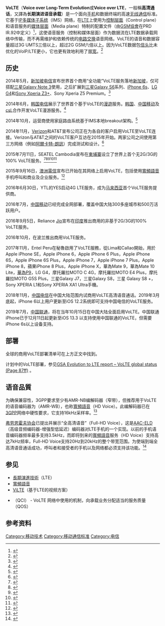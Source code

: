 {{noteTA
|G1=Communication
|G2=IT
|1=zh-tw:業者;zh-hk:營辦商;zh-cn:运营商;
|2=zh-tw:網路;zh-hk:網絡;zh-cn:网络;
|3=zh-tw:品質;zh-hk:質素;zh-cn:质量;
|4=zh-tw:高音質通話;zh-hk:高清通話;zh-cn:高清通话;
}}
{{更新|time=2018-02-17T19:35:59+00:00}}
{{校对翻译|en|Voice_over_LTE}}
'''VoLTE'''（'''Voice over Long-Term Evolution'''或'''Voice over LTE'''，一般稱'''高清通话'''，又譯為'''长期演进语音承载'''）是一个面向[[手机|手机]]和数据终端的高速[[无线通信|无线通信]]标准。它基于[[IP多媒体子系统|IP多媒体子系统]]（IMS）网络，在[[長期演進技術|LTE]]上使用为[[控制层面|控制层面]]（Control plane）和语音服务的[[媒体层面|媒体层面]]（Media plane）特制的配置文件（由[[GSM協會|GSM協會]]在PRD IR.92中定义）<ref>{{Cite web|url=http://www.gsma.com/newsroom/wp-content/uploads/2013/04/IR.92-v7.0.pdf|title=Official Document IR.92 – IMS Profile for Voice and SMS|accessdate=14 September 2014|author=Nick Russell|date=3 March 2013|format=PDF|publisher=GSMA|archive-date=2021-02-24|archive-url=https://web.archive.org/web/20210224162043/https://www.gsma.com/newsroom/wp-content/uploads/2013/04/IR.92-v7.0.pdf|dead-url=no}}</ref>，这使语音服务（控制和媒体层面）作为数据流在LTE数据承载网络中传输，而不再需维护和依赖传统的[[电路交换|电路交换]]语音网络。VoLTE的语音和数据容量超过3G UMTS三倍以上，超过2G GSM六倍以上。因为VoLTE数据包[[信头|信头]]比未优化的VoIP/LTE更小，它也更有效地利用了[[带宽|带宽]]。<ref name="elkin">{{Cite news|url=http://blog.tmcnet.com/next-generation-communications/2014/04/the-secret-value-of-volte.html|title=The Secret Value of VoLTE|last=Elkin|first=Ed|date=10 April 2014|work=TMCnet|accessdate=14 September 2014|archive-date=2014-10-06|archive-url=https://web.archive.org/web/20141006074657/http://blog.tmcnet.com/next-generation-communications/2014/04/the-secret-value-of-volte.html|dead-url=no}}</ref>

== 历史 ==
2014年5月，[[新加坡电信|新加坡电信]]宣布世界首个商用“全功能”VoLTE服务落地[[新加坡|新加坡]]，仅可搭配[[三星Galaxy_Note_3|三星Galaxy Note 3]]使用，之后扩展到[[三星Galaxy_S6|三星Galaxy S6]]系列、[[iPhone_6s|iPhone 6s]]、[[LG_G4|LG G4]]和[[Sony_Xperia_Z3+|Sony Xperia Z3+]]、Sony Xperia Z5 Premium。<ref name="VoLTE Asia">{{Cite web|url=http://info.singtel.com/about-us/news-releases/singtel-samsung-and-ericsson-unveil-worlds-first-full-featured-voice-over-lte|title=SingTel, Samsung and Ericsson unveil world's first full-featured Voice over LTE service|accessdate=4 August 2014|date=19 May 2014|publisher=SingTel|archive-url=https://web.archive.org/web/20140808071230/http://info.singtel.com/about-us/news-releases/singtel-samsung-and-ericsson-unveil-worlds-first-full-featured-voice-over-lte|archive-date=2014-08-08|dead-url=yes}}</ref>

2014年6月，[[韩国电信|韩国电信]]展示了世界首个基于VoLTE的[[漫遊|漫遊]]服务。[[韩国|韩国]]{{tsl|en|Mobile network operator|运营商}}、[[中国移动|中国移动]]及[[csl.|csl.]]合作开发VoLTE漫游服务。<ref>{{Cite web|url=http://www.telegeography.com/products/commsupdate/articles/2014/06/13/kt-and-china-mobile-claim-world-first-for-cross-border-volte-roaming/?utm_source=CommsUpdate&utm_campaign=d5a730874d-CommsUpdate+13+June+2014&utm_medium=email&utm_term=0_0688983330-d5a730874d-8809561|title=KT and China Mobile claim world first for cross-border VoLTE roaming|accessdate=14 September 2014|date=13 June 2014|publisher=TeleGeography|archive-date=2018-11-14|archive-url=https://web.archive.org/web/20181114224119/https://www.telegeography.com/products/commsupdate/articles/2014/06/13/kt-and-china-mobile-claim-world-first-for-cross-border-volte-roaming/?utm_source=CommsUpdate&utm_campaign=d5a730874d-CommsUpdate+13+June+2014&utm_medium=email&utm_term=0_0688983330-d5a730874d-8809561|dead-url=no}}</ref>

2014年10月，运营商使用家庭路由系统基于IMS本地breakout架构。{{what}}<ref>{{Cite web|url=http://www.telecompaper.com/news/china-kpn-ibasis-implement-first-volte-roaming-calls--1042834|title=China, KPN, iBasis implement first VoLTE roaming calls|accessdate=2014-10-14|date=2014-10-14|publisher=Telecompaper|archive-date=2020-10-30|archive-url=https://web.archive.org/web/20201030174240/https://www.telecompaper.com/news/china-kpn-ibasis-implement-first-volte-roaming-calls--1042834|dead-url=no}}</ref>

2014年11月，[[威訊無線|Verizon]]和AT&T宣布公司正在为各自的客户启用VoLTE至VoLTE连接。Verizon与AT&T之间的VoLTE客户互访在2015年开始。两家公司之间使用第三方网络（例如[[阿爾卡特-朗訊|阿爾卡特-朗訊]]）完成测试和设计。<ref>{{Cite web|url=http://www.telecompaper.com/news/verizon-atandt-partner-to-enable-volte-interoperability--1047061|title=Verizon, AT&T partner to enable VoLTE interoperability|accessdate=4 November 2014|date=3 November 2014|archive-date=2021-05-19|archive-url=https://web.archive.org/web/20210519185142/https://www.telecompaper.com/news/verizon-atandt-partner-to-enable-volte-interoperability--1047061|dead-url=no}}</ref>

2015年7月11日，SEATEL Cambodia宣布在[[柬埔寨|柬埔寨]]设立了世界上首个无2G/3G的100% VoLTE服务。<ref>{{Cite web|url=http://www.telecomasia.net/content/seatel-cambodia-invest-400m-4g/|title=Seatel Cambodia to invest $400m into 4G|accessdate=2015-02-11|date=2015-02-11|publisher=telecomasia.net|archive-date=2021-05-19|archive-url=https://web.archive.org/web/20210519184653/https://www.telecomasia.net/content/seatel-cambodia-invest-400m-4g/|dead-url=no}}</ref><ref>{{Cite web|url=https://www.telegeography.com/products/commsupdate/articles/2015/02/10/gt-tell-buyer-seatel-investing-in-4g-rollout/|title=GT-Tell buyer SEATEL investing in 4G rollout|accessdate=2015-02-10|date=2015-02-10|publisher=TeleGeography|archive-date=2016-03-04|archive-url=https://web.archive.org/web/20160304092503/https://www.telegeography.com/products/commsupdate/articles/2015/02/10/gt-tell-buyer-seatel-investing-in-4g-rollout/|dead-url=no}}</ref><ref name="RCR WIRELESS">{{Cite web|url=http://www.rcrwireless.com/20150623/carriers/seatel-zte-to-deploy-fdd-lte-network-in-cambodia|title=Seatel, ZTE to deploy FDD-LTE network in Cambodia|accessdate=2015-06-26|date=2015-06-23|publisher=RCR WIRELESS|archive-date=2020-08-20|archive-url=https://web.archive.org/web/20200820075907/https://www.rcrwireless.com/20150623/carriers/seatel-zte-to-deploy-fdd-lte-network-in-cambodia|dead-url=no}}</ref><ref name="中兴通讯携手东南亚电信共建LTE 4G网络">{{Cite web|url=http://www.cctime.com/html/2015-6-18/20156181130283116.htm|title=中兴通讯携手东南亚电信共建LTE 4G网络|accessdate=2015-06-20|date=2015-06-18|publisher=CCTIME|archive-date=2015-07-02|archive-url=https://web.archive.org/web/20150702140600/http://www.cctime.com/html/2015-6-18/20156181130283116.htm|dead-url=no}}</ref><ref name="100% 4G VoLTE">{{Cite web|url=http://www.seatelgroup.com/|title=100% 4G VoLTE|accessdate=25 Jun 2015|date=25 Jun 2015|publisher=Seatel|archive-date=2021-02-27|archive-url=https://web.archive.org/web/20210227130917/http://seatelgroup.com/|dead-url=no}}</ref>

2015年9月16日，[[澳洲電信|澳洲電信]]宣布已开始在其网络上启用VoLTE，包括使用[[寬頻語音|寬頻語音]]手机呼叫{{tsl|en|National Broadband Network|国家宽带网络}}和商业及企业服务。<ref name="Telstra">{{cite press release |url=http://exchange.telstra.com.au/2015/09/16/next-generation-voice-calling-starts-today-telstra-volte/ |title=The Next Generation of Voice Calling Starts Today – Telstra VoLTE |publisher=[[Telstra|Telstra]] |author=Mike Wright, Group Managing Director of Networks in Telstra Operations |accessdate=16 September 2015 |date=16 September 2015 |archive-date=2016-06-23 |archive-url=https://web.archive.org/web/20160623023432/http://exchange.telstra.com.au/2015/09/16/next-generation-voice-calling-starts-today-telstra-volte |dead-url=yes }}</ref>

2016年6月30日，YTL的YES启动4G LTE服务，成为[[马来西亚|马来西亚]]首个VoLTE服务提供商。

2016年7月，[[中国移动|中国移动]]已经完成全网部署，覆盖中国大陆300多座城市和500万活跃用户。

2016年9月5日，Reliance [[Jio|Jio]]宣布在[[印度|印度]]推出商用的非基于2G/3G的100% VoLTE服务。

2016年10月，{{tsl|en|Orange Polska}}在波兰推出商用VoLTE服务。

2017年11月，Entel Peru在秘魯啟用了VoLTE服務，從Lima和Callao開始，用於Apple iPhone SE，Apple iPhone 6，Apple iPhone 6 Plus，Apple iPhone 6S，Apple iPhone 6S Plus，Apple iPhone 7，Apple iPhone 7 Plus，Apple iPhone 8，蘋果iPhone 8 Plus，Apple iPhone X，華為Mate 9，華為Mate 10 Lite，[[華為P9|華為P9]]，LG G4，摩托羅拉MOTO C 4G，摩托羅拉MOTO E4 Plus，摩托羅拉MOTO G5S Plus，三星Galaxy J7，三星Galaxy S8，三星 Galaxy S8 +，Sony XPERIA L1和Sony XPERIA XA1 Ultra手機。

2018年11月，[[中国电信|中国电信]]在中国大陆范围内试商用VoLTE高清语音通话。2019年3月底起，iPhone 6以上用户更新至iOS 12.2系统即可支持中国电信的VoLTE服务。

2019年7月，[[中国联通|中国联通]]，将在当年10月15日在中国大陆全面启用VoLTE。中国联通iPhone已于12月11日起更新至iOS 13.3 以支持使用中国联通的VoLTE，但需要iPhone 6s以上设备支持。

== 部署 ==
全球的商用VoLTE部署清单可在上方正文中找到。

计划中的VoLTE部署，参见[http://gsacom.com/wp-content/uploads/2015/10/151013-Evolution_to_LTE_report.pdf GSA Evolution to LTE report – VoLTE global status (Page 87ff)] {{Wayback|url=http://gsacom.com/wp-content/uploads/2015/10/151013-Evolution_to_LTE_report.pdf |date=20160418163548 }}。

== 语音品質 ==
为确保兼容性，3GPP要求至少有AMR-NB编解码器（窄带），但推荐用于VoLTE的语音编码器为{{tsl|en|Adaptive Multi-Rate Wideband|自适应多速率宽带}}（AMR-WB），也称[[寬頻語音|寬頻語音]]（HD Voice）。此编解码器已在[[3GPP|3GPP]]网络中硬性要求，它支持16kHz采样率。<ref>{{Cite web|url=http://www.ericsson.com/res/thecompany/docs/publications/ericsson_review/2010/lte_e2e.pdf|title=LTE delivers superior voice, too|accessdate=14 September 2014|date=2010|format=PDF|publisher=Ericsson|deadurl=yes|archiveurl=https://web.archive.org/web/20150924042926/http://www.ericsson.com/res/thecompany/docs/publications/ericsson_review/2010/lte_e2e.pdf|archivedate=2015年9月24日}}</ref>

[[弗劳恩霍夫协会|弗劳恩霍夫协会]]已提出并展示“全高清语音”（Full-HD Voice），这是[[AAC-LD|AAC-ELD]]（高级音频编码器-增强型低延迟）编码器对LTE手机的一个实现。以前的手机语音编码器频率最多支持3.5kHz，而即将到来的[[寬頻語音|寬頻語音]]服务（HD Voice）支持高达7kHz频率，Full-HD Voice支持20Hz到20kHz的整个带宽范围。为使端到端全高清语音通话成功，呼叫者和接受者的手机以及网络都必须支持该功能。<ref>{{Cite web|url=http://www.iis.fraunhofer.de/content/dam/iis/en/doc/pr/2012/Full_HD_Voice_engl.pdf|title=Fraunhofer IIS Presents the World’s First Full-HD Voice Calls on Android Phones  over LTE at Mobile World Congress 2012|accessdate=23 June 2015|date=23 February 2012|format=PDF|publisher=Fraunhofer IIS|archive-date=2020-09-27|archive-url=https://web.archive.org/web/20200927064007/https://www.iis.fraunhofer.de/content/dam/iis/en/doc/pr/2012/Full_HD_Voice_engl.pdf|dead-url=no}}</ref>

== 参见 ==
{{commonscat|Voice over LTE}}
* [[長期演進技術|長期演進技術]]（LTE）
* [[寬頻語音|寬頻語音]]
* [[ViLTE|ViLTE]]（基于LTE的视频方案）
* {{le|QoS级别标识符|QoS Class Identifier}}（QCI） - VoLTE 网络中使用的机制，向承载业务分配适当的服务质量（QOS）

== 参考资料 ==
{{Reflist|colwidth=30em}}
[[Category:移动技术|Category:移动技术]]
[[Category:移动通信标准|Category:移动通信标准]]
[[Category:电信|Category:电信]]